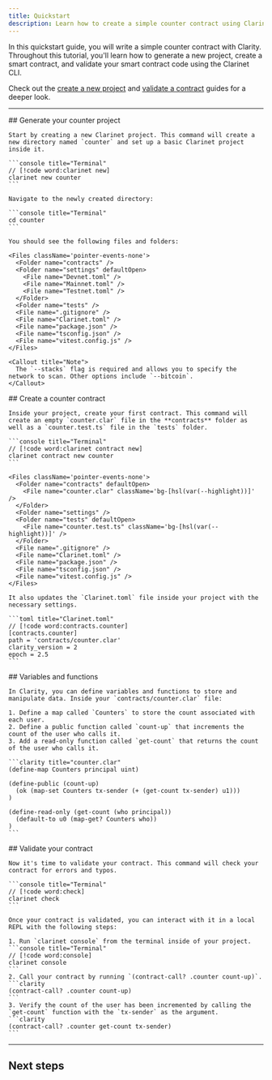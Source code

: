 ```yaml
---
title: Quickstart
description: Learn how to create a simple counter contract using Clarinet.
---
```



In this quickstart guide, you will write a simple counter contract with Clarity. Throughout this tutorial, you'll learn how to generate a new project, create a smart contract, and validate your smart contract code using the Clarinet CLI.

Check out the [create a new project](/stacks/clarinet/guides/create-a-new-project) and [validate a contract](/stacks/clarinet/guides/deploy-a-contract) guides for a deeper look.

---

<Steps>
  <Step>
    ## Generate your counter project
  
    Start by creating a new Clarinet project. This command will create a new directory named `counter` and set up a basic Clarinet project inside it.

    ```console title="Terminal"
    // [!code word:clarinet new]
    clarinet new counter
    ```

    Navigate to the newly created directory:

    ```console title="Terminal"
    cd counter
    ```

    You should see the following files and folders:

    <Files className='pointer-events-none'>
      <Folder name="contracts" />
      <Folder name="settings" defaultOpen>
        <File name="Devnet.toml" />
        <File name="Mainnet.toml" />
        <File name="Testnet.toml" />
      </Folder>
      <Folder name="tests" />
      <File name=".gitignore" />
      <File name="Clarinet.toml" />
      <File name="package.json" />
      <File name="tsconfig.json" />
      <File name="vitest.config.js" />
    </Files>

    <Callout title="Note">
      The `--stacks` flag is required and allows you to specify the network to scan. Other options include `--bitcoin`.
    </Callout>
  </Step>
  <Step>
    ## Create a counter contract
  
    Inside your project, create your first contract. This command will create an empty `counter.clar` file in the **contracts** folder as well as a `counter.test.ts` file in the `tests` folder.

    ```console title="Terminal"
    // [!code word:clarinet contract new]
    clarinet contract new counter
    ```

    <Files className='pointer-events-none'>
      <Folder name="contracts" defaultOpen>
        <File name="counter.clar" className='bg-[hsl(var(--highlight))]' />
      </Folder>
      <Folder name="settings" />
      <Folder name="tests" defaultOpen>
        <File name="counter.test.ts" className='bg-[hsl(var(--highlight))]' />
      </Folder>
      <File name=".gitignore" />
      <File name="Clarinet.toml" />
      <File name="package.json" />
      <File name="tsconfig.json" />
      <File name="vitest.config.js" />
    </Files>

    It also updates the `Clarinet.toml` file inside your project with the necessary settings.

    ```toml title="Clarinet.toml"
    // [!code word:contracts.counter]
    [contracts.counter]
    path = 'contracts/counter.clar'
    clarity_version = 2
    epoch = 2.5
    ```
  </Step>
  <Step>
    ## Variables and functions
  
    In Clarity, you can define variables and functions to store and manipulate data. Inside your `contracts/counter.clar` file:

    1. Define a map called `Counters` to store the count associated with each user.
    2. Define a public function called `count-up` that increments the count of the user who calls it.
    3. Add a read-only function called `get-count` that returns the count of the user who calls it.

    ```clarity title="counter.clar"
    (define-map Counters principal uint)

    (define-public (count-up)
      (ok (map-set Counters tx-sender (+ (get-count tx-sender) u1)))
    )

    (define-read-only (get-count (who principal))
      (default-to u0 (map-get? Counters who))
    )
    ```
  </Step>
  <Step>
    ## Validate your contract
  
    Now it's time to validate your contract. This command will check your contract for errors and typos.

    ```console title="Terminal"
    // [!code word:check]
    clarinet check
    ```

    Once your contract is validated, you can interact with it in a local REPL with the following steps:

    1. Run `clarinet console` from the terminal inside of your project.
    ```console title="Terminal"
    // [!code word:console]
    clarinet console
    ```
    2. Call your contract by running `(contract-call? .counter count-up)`.
    ```clarity
    (contract-call? .counter count-up)
    ```
    3. Verify the count of the user has been incremented by calling the `get-count` function with the `tx-sender` as the argument.
    ```clarity
    (contract-call? .counter get-count tx-sender)
    ```
  </Step>
</Steps>

---

## Next steps

<Cards>
  <Card
    href="/stacks/clarinet/guides/run-a-local-devnet"
    title="Run a local devnet"
    description="Learn how to set up and run a local development network for your project."
  />
  <Card
    href="/stacks/clarinet/guides/testing-with-clarinet-sdk"
    title="Testing with the Clarinet JS SDK"
    description="Learn how to test your smart contracts using the Clarinet JS SDK."
  />
  <Card
    href="/stacks/clarinet/guides/deploy-a-contract"
    title="Deploy a contract"
    description="Learn how to deploy your smart contracts using the Clarinet CLI."
  />
</Cards>